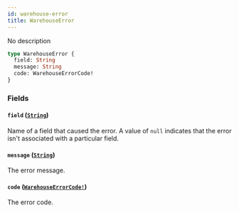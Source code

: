 ```yaml
---
id: warehouse-error
title: WarehouseError
---
```


No description

```graphql
type WarehouseError {
  field: String
  message: String
  code: WarehouseErrorCode!
}
```

### Fields

#### `field` ([`String`](../../../developer/api-reference/scalars/string))

Name of a field that caused the error. A value of `null` indicates that the error isn't associated with a particular field.

#### `message` ([`String`](../../../developer/api-reference/scalars/string))

The error message.

#### `code` ([`WarehouseErrorCode!`](../../../developer/api-reference/enums/warehouse-error-code))

The error code.
